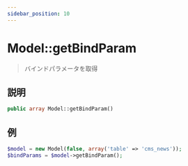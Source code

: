 ```yaml
---
sidebar_position: 10
---
```


# Model::getBindParam

> バインドパラメータを取得

## 説明

```php
public array Model::getBindParam()
```

## 例

```php title="Controller"
$model = new Model(false, array('table' => 'cms_news'));
$bindParams = $model->getBindParam();
```
